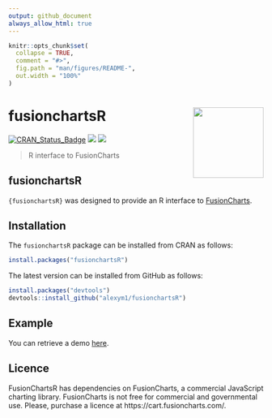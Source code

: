 ---
output: github_document
always_allow_html: true
---

<!-- README.md is generated from README.Rmd. Please edit that file -->

```{r, include = FALSE}
knitr::opts_chunk$set(
  collapse = TRUE,
  comment = "#>",
  fig.path = "man/figures/README-",
  out.width = "100%"
)
```

# fusionchartsR <a href=#><img src='man/figures/logo.png' align="right" height="139" /></a>

[![CRAN_Status_Badge](https://www.r-pkg.org/badges/version/fusionchartsR)](https://cran.r-project.org/package=fusionchartsR)
[![](https://cranlogs.r-pkg.org/badges/fusionchartsR)](https://cran.r-project.org/package=fusionchartsR)
![](https://img.shields.io/badge/github%20version-1.1.0-green.svg)

> R interface to FusionCharts


## fusionchartsR
`{fusionchartsR}` was designed to provide an R interface to [FusionCharts](https://github.com/fusioncharts).


## Installation

The `fusionchartsR` package can be installed from CRAN as follows:

```{r eval = FALSE}
install.packages("fusionchartsR")
```

The latest version can be installed from GitHub as follows: 

```{r eval = FALSE}
install.packages("devtools")
devtools::install_github("alexym1/fusionchartsR")
```


## Example

You can retrieve a demo [here](https://udmy52-alex0yahiaoui0martinez.shinyapps.io/FusionShiny/).


## Licence 

FusionChartsR has dependencies on FusionCharts, a commercial JavaScript charting library. FusionCharts is not free for commercial and governmental use. Please, purchase a licence at https://cart.fusioncharts.com/.

